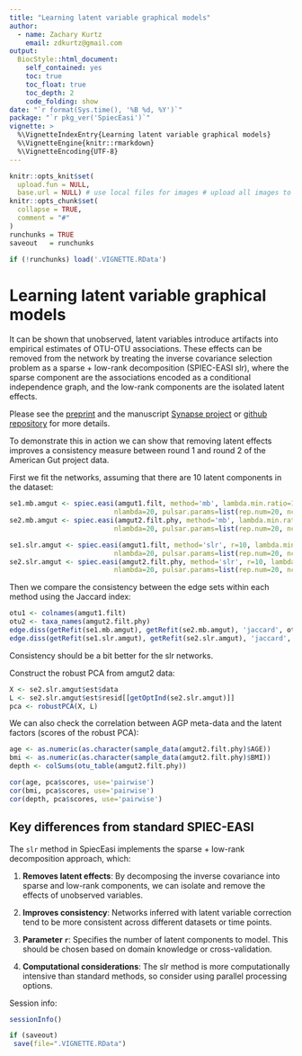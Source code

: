 ```yaml
---
title: "Learning latent variable graphical models"
author: 
  - name: Zachary Kurtz
    email: zdkurtz@gmail.com
output: 
  BiocStyle::html_document:
    self_contained: yes
    toc: true
    toc_float: true
    toc_depth: 2
    code_folding: show
date: "`r format(Sys.time(), '%B %d, %Y')`"
package: "`r pkg_ver('SpiecEasi')`"
vignette: >
  %\VignetteIndexEntry{Learning latent variable graphical models}
  %\VignetteEngine{knitr::rmarkdown}
  %\VignetteEncoding{UTF-8}  
---
```


```r
knitr::opts_knit$set(
  upload.fun = NULL,
  base.url = NULL) # use local files for images # upload all images to imgur.com
knitr::opts_chunk$set(
  collapse = TRUE,
  comment = "#"
)
runchunks = TRUE
saveout   = runchunks

if (!runchunks) load('.VIGNETTE.RData')
```

# Learning latent variable graphical models

It can be shown that unobserved, latent variables introduce artifacts into empirical estimates of OTU-OTU associations. These effects can be removed from the network by treating the inverse covariance selection problem as a sparse + low-rank decomposition (SPIEC-EASI slr), where the sparse component are the associations encoded as a conditional independence graph, and the low-rank components are the isolated latent effects.

Please see the [preprint](https://www.biorxiv.org/content/10.1101/2019.12.21.885889v1.full) and the manuscript [Synapse project](https://www.synapse.org/#!Synapse:syn20843558) or [github repository](https://github.com/zdk123/SpiecEasiSLR_manuscript) for more details.

To demonstrate this in action we can show that removing latent effects improves a consistency measure between round 1 and round 2 of the American Gut project data.

First we fit the networks, assuming that there are 10 latent components in the dataset:

```r
se1.mb.amgut <- spiec.easi(amgut1.filt, method='mb', lambda.min.ratio=1e-2,
                          nlambda=20, pulsar.params=list(rep.num=20, ncores=4))
se2.mb.amgut <- spiec.easi(amgut2.filt.phy, method='mb', lambda.min.ratio=1e-2,
                          nlambda=20, pulsar.params=list(rep.num=20, ncores=4))

se1.slr.amgut <- spiec.easi(amgut1.filt, method='slr', r=10, lambda.min.ratio=1e-2,
                          nlambda=20, pulsar.params=list(rep.num=20, ncores=4))
se2.slr.amgut <- spiec.easi(amgut2.filt.phy, method='slr', r=10, lambda.min.ratio=1e-2,
                          nlambda=20, pulsar.params=list(rep.num=20, ncores=4))
```

Then we compare the consistency between the edge sets within each method using the Jaccard index:

```r
otu1 <- colnames(amgut1.filt)
otu2 <- taxa_names(amgut2.filt.phy)
edge.diss(getRefit(se1.mb.amgut), getRefit(se2.mb.amgut), 'jaccard', otu1, otu2)
edge.diss(getRefit(se1.slr.amgut), getRefit(se2.slr.amgut), 'jaccard', otu1, otu2)
```

Consistency should be a bit better for the slr networks.

Construct the robust PCA from amgut2 data:

```r
X <- se2.slr.amgut$est$data
L <- se2.slr.amgut$est$resid[[getOptInd(se2.slr.amgut)]]
pca <- robustPCA(X, L)
```

We can also check the correlation between AGP meta-data and the latent factors (scores of the robust PCA):

```r
age <- as.numeric(as.character(sample_data(amgut2.filt.phy)$AGE))
bmi <- as.numeric(as.character(sample_data(amgut2.filt.phy)$BMI))
depth <- colSums(otu_table(amgut2.filt.phy))

cor(age, pca$scores, use='pairwise')
cor(bmi, pca$scores, use='pairwise')
cor(depth, pca$scores, use='pairwise')
```

## Key differences from standard SPIEC-EASI

The `slr` method in SpiecEasi implements the sparse + low-rank decomposition approach, which:

1. **Removes latent effects**: By decomposing the inverse covariance into sparse and low-rank components, we can isolate and remove the effects of unobserved variables.

2. **Improves consistency**: Networks inferred with latent variable correction tend to be more consistent across different datasets or time points.

3. **Parameter `r`**: Specifies the number of latent components to model. This should be chosen based on domain knowledge or cross-validation.

4. **Computational considerations**: The slr method is more computationally intensive than standard methods, so consider using parallel processing options.

Session info:
```r
sessionInfo()
```

```r
if (saveout)
 save(file=".VIGNETTE.RData")
``` 